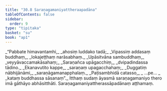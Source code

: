 ```yaml
---
title: "30.8 Saraṇagamaniyattheraapadāna"
tableOfContents: false
sidebar:
  order: 9
type: "tipitaka"
basket: "su"
book: "ap1"
---
```



<DynamicBreadcrumb />

<Division number="36" book="ap1">

<Paragraph number="3407" type="verses" book="ap1">
_“Pabbate himavantamhi,_  
_ahosiṃ luddako tadā;_  
_Vipassiṃ addasaṃ buddhaṃ,_  
_lokajeṭṭhaṃ narāsabhaṃ._  

</Paragraph>

</Division>
<Division number="37" book="ap1">

<Paragraph number="3408" type="verses" book="ap1">
_Upāsitvāna sambuddhaṃ,_  
_veyyāvaccamakāsahaṃ;_  
_Saraṇañca upāgacchiṃ,_  
_dvipadindassa tādino._  

</Paragraph>

</Division>
<Division number="38" book="ap1">

<Paragraph number="3409" type="verses" book="ap1">
_Ekanavutito kappe,_  
_saraṇaṃ upagacchahaṃ;_  
_Duggatiṃ nābhijānāmi,_  
_saraṇāgamanapphalaṃ._  

</Paragraph>

</Division>
<Division number="39" book="ap1">

<Paragraph number="3410" type="verses" book="ap1">
_Paṭisambhidā catasso,_  
_ …pe… _  
_kataṃ buddhassa sāsanaṃ”._  

</Paragraph>

<Paragraph number="3411" book="ap1">
Itthaṃ sudaṃ āyasmā saraṇagamaniyo thero imā gāthāyo abhāsitthāti.

</Paragraph>
</Division>

<Paragraph number="3412" type="center" book="ap1">
Saraṇagamaniyattherassāpadānaṃ aṭṭhamaṃ.
</Paragraph>